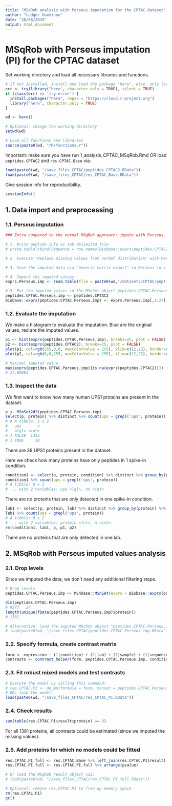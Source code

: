```yaml
---
title: "MSqRob analysis with Perseus imputation for the CPTAC dataset"
author: "Ludger Goeminne"
date: "28/06/2019"
output: html_document
---
```


# MSqRob with Perseus imputation (PI) for the CPTAC dataset

Set working directory and load all necessary libraries and functions.

```r
# If not installed, install and load the package "here", else: only load the package.
err <- try(library("here", character.only = TRUE), silent = TRUE)
if (class(err) == 'try-error') {
  install.packages("here", repos = "https://cloud.r-project.org")
  library("here", character.only = TRUE)
}

wd <- here()

# Optional: change the working directory
setwd(wd)

# Load all functions and libraries
source(paste0(wd, "/R/functions.r"))
```

Important: make sure you have run 1_analysis_CPTAC_MSqRob.Rmd OR load `peptides.CPTAC2` and `res.CPTAC.Base` via:

```r
load(paste0(wd, "/save_files_CPTAC/peptides_CPTAC2.RData"))
load(paste0(wd, "/save_files_CPTAC/res_CPTAC_Base.RData"))
```

Give session info for reproducibility.

```r
sessionInfo()
```

## 1. Data import and preprocessing

### 1.1. Perseus imputation

```r
### Extra compared to the normal MSqRob approach: impute with Perseus. ###

# 1. Write peptide info as tab delimited file
# write.table(cbind(Sequence = row.names(Biobase::exprs(peptides.CPTAC2)), Biobase::exprs(peptides.CPTAC2)), file = paste0(wd,"/datasets/CPTAC/peptides_CPTAC2.txt"), sep = "\t", quote = FALSE, row.names = FALSE, col.names = TRUE)

# 2. Execute "Replace missing values from normal distribution" with Perseus 1.6.0.7 using the default settings (Width = 0.3, Down shift = 1.8, Mode = Separately for each column)

# 3. Save the imputed data via "Generic matrix export" in Perseus in a file called "peptides_CPTAC2_Perseus_imp.txt".

# 4. Import the imputed values
exprs.Perseus.imp <- read.table(file = paste0(wd,"/datasets/CPTAC/peptides_CPTAC2_Perseus_imp.txt"), sep = "\t", header = TRUE, quote = "", dec = ".")

# 5. Put the imputed values in the MSnSet object peptides.CPTAC.Perseus.imp
peptides.CPTAC.Perseus.imp <- peptides.CPTAC2
Biobase::exprs(peptides.CPTAC.Perseus.imp) <- exprs.Perseus.imp[,1:27] %>% as.matrix
```

### 1.2. Evaluate the imputation

We make a histogram to evaluate the imputation. Blue are the original values, red are the imputed values.

```r
p1 <- hist(exprs(peptides.CPTAC.Perseus.imp), breaks=25, plot = FALSE)
p2 <- hist(exprs(peptides.CPTAC2), breaks=25, plot = FALSE)
plot(p1, col=rgb(255,0,0, maxColorValue = 255), xlim=c(12,28), border=rgb(255,165,0, maxColorValue = 255), main = "Perseus imputation", xlab = "log2(peptide intensity)")  # first histogram
plot(p2, col=rgb(0,0,255, maxColorValue = 255), xlim=c(12,28), border=rgb(0,165,255, maxColorValue = 255), add=TRUE)  # second histogram

# Maximal imputed value
max(exprs(peptides.CPTAC.Perseus.imp)[is.na(exprs(peptides.CPTAC2))])
# 17.86005
```

### 1.3. Inspect the data

We first want to know how many human UPS1 proteins are present in the dataset.

```r
p <- MSnSet2df(peptides.CPTAC.Perseus.imp)
select(p, protein) %>% distinct %>% count(ups = grepl('ups', protein))
# # A tibble: 2 x 2
#   ups       n
#   <lgl> <int>
# 1 FALSE  1343
# 2 TRUE     38
```

There are 38 UPS1 proteins present in the dataset.

Here we check how many proteins have only peptides in 1 spike-in condition.

```r
condition1 <- select(p, protein, condition) %>% distinct %>% group_by(protein) %>% count %>% ungroup %>% filter(n == 1)
condition1 %>% count(ups = grepl('ups', protein))
# A tibble: 0 x 2
# ... with 2 variables: ups <lgl>, nn <int>
```

There are no proteins that are only detected in one spike-in condition.

```r
lab1 <- select(p, protein, lab) %>% distinct %>% group_by(protein) %>% count %>% ungroup %>% filter(n == 1)
lab1 %>% count(ups = grepl('ups', protein))
# A tibble: 0 x 2
# ... with 2 variables: protein <fct>, n <int>
rm(condition1, lab1, p, p1, p2)
```

There are no proteins that are only detected in one lab.

## 2. MSqRob with Perseus imputed values analysis

### 2.1. Drop levels

Since we imputed the data, we don't need any additional filtering steps.

```r
# Drop levels
peptides.CPTAC.Perseus.imp <- MSnbase::MSnSet(exprs = Biobase::exprs(peptides.CPTAC.Perseus.imp), fData = droplevels(Biobase::fData(peptides.CPTAC.Perseus.imp)), pData = Biobase::pData(peptides.CPTAC.Perseus.imp))

dim(peptides.CPTAC.Perseus.imp)
# 9377   27
length(unique(fData(peptides.CPTAC.Perseus.imp)$protein))
# 1381

# Alternative: load the imputed MSnSet object "peptides.CPTAC.Perseus.imp" from:
# load(paste0(wd, "/save_files_CPTAC/peptides_CPTAC_Perseus_imp.RData"))
```

### 2.2. Specify formula, create contrast matrix

```r
form <- expression ~ (1|condition) + (1|lab) + (1|sample) + (1|sequence)
contrasts <- contrast_helper(form, peptides.CPTAC.Perseus.imp, condition)
```

### 2.3. Fit robust mixed models and test contrasts

```r
# Execute the model by calling this command:
# res.CPTAC.PI <- do_mm(formula = form, msnset = peptides.CPTAC.Perseus.imp, group_var = protein, contrasts = contrasts, type_df = "conservative", max_iter = 20) # 8 minutes on our system
# OR: load the model:
load(paste0(wd, "/save_files_CPTAC/res_CPTAC_PI.RData"))
```

### 2.4. Check results

```r
sum(table(res.CPTAC.PI$result$protein) == 3)
```

For all 1381 proteins, all contrasts could be estimated (since we imputed the missing values).

### 2.5. Add proteins for which no models could be fitted

```r
res.CPTAC.PI.full <- res.CPTAC.Base %>% left_join(res.CPTAC.PI$result)
res.CPTAC.PI.full <- res.CPTAC.PI.full %>% arrange(pvalue)

# Or load the MSqRob result object via:
# load(paste0(wd, "/save_files_CPTAC/res_CPTAC_PI_full.RData"))

# Optional: remove res.CPTAC.PI to free up memory space
rm(res.CPTAC.PI)
gc()
```




